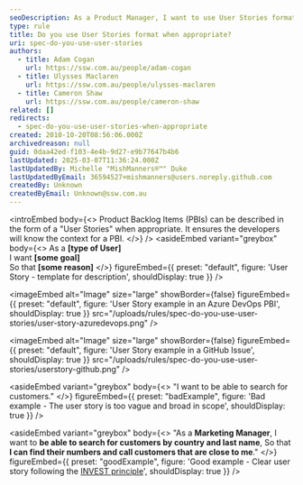 ```yaml
---
seoDescription: As a Product Manager, I want to use User Stories format when appropriate, so that developers understand the context and requirements of a Product Backlog Item.
type: rule
title: Do you use User Stories format when appropriate?
uri: spec-do-you-use-user-stories
authors:
  - title: Adam Cogan
    url: https://ssw.com.au/people/adam-cogan
  - title: Ulysses Maclaren
    url: https://ssw.com.au/people/ulysses-maclaren
  - title: Cameron Shaw
    url: https://ssw.com.au/people/cameron-shaw
related: []
redirects:
  - spec-do-you-use-user-stories-when-appropriate
created: 2010-10-20T08:56:06.000Z
archivedreason: null
guid: 0daa42ed-f103-4e4b-9d27-e9b77647b4b6
lastUpdated: 2025-03-07T11:36:24.000Z
lastUpdatedBy: Michelle "MishManners®™" Duke
lastUpdatedByEmail: 36594527+mishmanners@users.noreply.github.com
createdBy: Unknown
createdByEmail: Unknown@ssw.com.au
---
```


<introEmbed
  body={<>
Product Backlog Items (PBIs) can be described in the form of a "User Stories" when appropriate. It ensures the developers will know the context for a PBI.
  </>}
/>
<asideEmbed
  variant="greybox"
  body={<>
    As a **\[type of User]**\
I want **\[some goal]**\
So that **\[some reason]**
  </>}
  figureEmbed={{
    preset: "default",
    figure: 'User Story - template for description',
    shouldDisplay: true
  }}
/>


<imageEmbed
  alt="Image"
  size="large"
  showBorder={false}
  figureEmbed={{
    preset: "default",
    figure: 'User Story example in an Azure DevOps PBI',
    shouldDisplay: true
  }}
  src="/uploads/rules/spec-do-you-use-user-stories/user-story-azuredevops.png"
/>


<imageEmbed
  alt="Image"
  size="large"
  showBorder={false}
  figureEmbed={{
    preset: "default",
    figure: 'User Story example in a GitHub Issue',
    shouldDisplay: true
  }}
  src="/uploads/rules/spec-do-you-use-user-stories/userstory-github.png"
/>

<asideEmbed
  variant="greybox"
  body={<>
    "I want to be able to search for customers."
  </>}
  figureEmbed={{
    preset: "badExample",
    figure: 'Bad example - The user story is too vague and broad in scope',
    shouldDisplay: true
  }}
/>

<asideEmbed
  variant="greybox"
  body={<>
    "As a **Marketing Manager**,
I want to **be able to search for customers by country and last name**,
So that **I can find their numbers and call customers that are close to me**."
  </>}
  figureEmbed={{
    preset: "goodExample",
    figure: 'Good example - Clear user story following the [INVEST principle](<https://en.wikipedia.org/wiki/INVEST_(mnemonic)>)',
    shouldDisplay: true
  }}
/>
